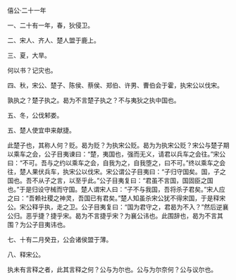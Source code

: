 

僖公·二十一年

一、二十有一年，春，狄侵卫。

二、宋人、齐人、楚人盟于鹿上。

三、夏，大旱。

何以书？记灾也。

四、秋，宋公、楚子、陈侯、蔡侯、郑伯、许男、曹伯会于霍，执宋公以伐宋。

孰执之？楚子执之。曷为不言楚子执之？不与夷狄之执中国也。

五、冬，公伐邾娄。

五、楚人使宜申来献捷。

此楚子也，其称人何？贬。曷为贬？为执宋公贬。曷为为执宋公贬？宋公与楚子期以乘车之会，公子目夷谏曰：“楚，夷国也，强而无义，请君以兵车之会往。”宋公曰：“不可。吾与之约以乘车之会，自我为之，自我堕之，曰不可。”终以乘车之会往，楚人果伏兵车，执宋公以伐宋。宋公谓公子目夷曰：“子归守国矣。国，子之国也。吾不从子之言，以至乎此。”公子目夷复曰：“君虽不言国，国固臣之国也。”于是归设守械而守国。楚人谓宋人曰：“子不与我国，吾将杀子君矣。”宋人应之曰：“吾赖社稷之神灵，吾国已有君矣。”楚人知虽杀宋公犹不得宋国，于是释宋公。宋公释乎执，走之卫。公子目夷复曰：“国为君守之，君曷为不入？”然后逆襄公归。恶乎捷？捷乎宋。曷为不言捷乎宋？为襄公讳也。此围辞也，曷为不言其围？为公子目夷讳也。

七、十有二月癸丑，公会诸侯盟于薄。

八、释宋公。

执未有言释之者，此其言释之何？公与为尔也。公与为尔奈何？公与议尔也。

